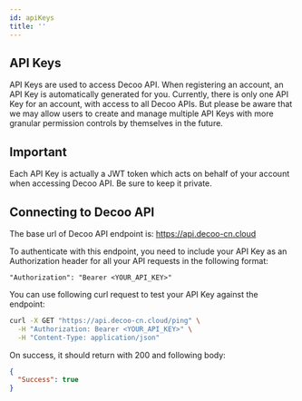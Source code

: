 ```yaml
---
id: apiKeys
title: ''
---
```


## API Keys

API Keys are used to access Decoo API. When registering an account, an API Key is automatically generated for you. Currently, there is only one API Key for an account, with access to all Decoo APIs. But please be aware that we may allow users to create and manage multiple API Keys with more granular permission controls by themselves in the future.

## Important

Each API Key is actually a JWT token which acts on behalf of your account when accessing Decoo API. Be sure to keep it private.

## Connecting to Decoo API

The base url of Decoo API endpoint is: https://api.decoo-cn.cloud

To authenticate with this endpoint, you need to include your API Key as an Authorization header for all your API requests in the following format:
```
"Authorization": "Bearer <YOUR_API_KEY>"
```

You can use following curl request to test your API Key against the endpoint:

```bash
curl -X GET "https://api.decoo-cn.cloud/ping" \
  -H "Authorization: Bearer <YOUR_API_KEY>" \
  -H "Content-Type: application/json"
```

On success, it should return with 200 and following body:
```json
{
  "Success": true
}
```
